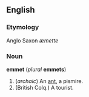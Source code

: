 ==English==
===Etymology===
Anglo Saxon ''æmette''
===Noun===
'''emmet''' (''plural'' '''emmets''')

#(''archaic'') An [[ant]], a pismire.
#(British Colq.) A tourist.